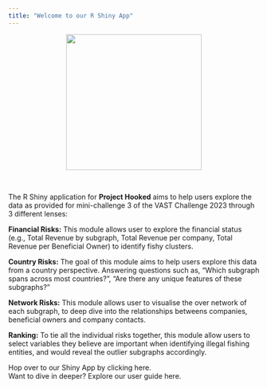 ```yaml
---
title: "Welcome to our R Shiny App"
---
```


<center>![](image/Shiny-logo.png){width="272"}</center></br>

The R Shiny application for **Project Hooked** aims to help users explore the data as provided for mini-challenge 3 of the VAST Challenge 2023 through 3 different lenses:

**Financial Risks:** This module allows user to explore the financial status (e.g., Total Revenue by subgraph, Total Revenue per company, Total Revenue per Beneficial Owner) to identify fishy clusters.

**Country Risks:** The goal of this module aims to help users explore this data from a country perspective. Answering questions such as, "Which subgraph spans across most countries?", "Are there any unique features of these subgraphs?"

**Network Risks:** This module allows user to visualise the over network of each subgraph, to deep dive into the relationships betweens companies, beneficial owners and company contacts.

**Ranking:** To tie all the individual risks together, this module allow users to select variables they believe are important when identifying illegal fishing entities, and would reveal the outlier subgraphs accordingly. 

Hop over to our Shiny App by clicking here.</br>
Want to dive in deeper? Explore our user guide here.
